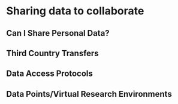 # Sharing data to collaborate {#data-sharing-collaboration}

## Can I Share Personal Data?

## Third Country Transfers

## Data Access Protocols

## Data Points/Virtual Research Environments

